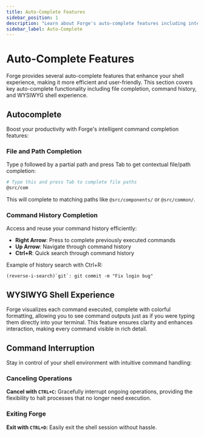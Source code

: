 ```yaml
---
title: Auto-Complete Features
sidebar_position: 1
description: "Learn about Forge's auto-complete features including intelligent command completion and file path completion."
sidebar_label: Auto-Complete
---
```


# Auto-Complete Features

Forge provides several auto-complete features that enhance your shell experience, making it more efficient and user-friendly. This section covers key auto-complete functionality including file completion, command history, and WYSIWYG shell experience.

## Autocomplete

Boost your productivity with Forge's intelligent command completion features:

### File and Path Completion

Type `@` followed by a partial path and press Tab to get contextual file/path completion:

```bash
# Type this and press Tab to complete file paths
@src/com
```

This will complete to matching paths like `@src/components/` or `@src/common/`.

### Command History Completion

Access and reuse your command history efficiently:

- **Right Arrow**: Press to complete previously executed commands
- **Up Arrow**: Navigate through command history
- **Ctrl+R**: Quick search through command history

Example of history search with Ctrl+R:

```
(reverse-i-search)`git`: git commit -m "Fix login bug"
```

## WYSIWYG Shell Experience

Forge visualizes each command executed, complete with colorful formatting, allowing you to see command outputs just as if you were typing them directly into your terminal. This feature ensures clarity and enhances interaction, making every command visible in rich detail.

## Command Interruption

Stay in control of your shell environment with intuitive command handling:

### Canceling Operations

**Cancel with `CTRL+C`:** Gracefully interrupt ongoing operations, providing the flexibility to halt processes that no longer need execution.

### Exiting Forge

**Exit with `CTRL+D`:** Easily exit the shell session without hassle.
